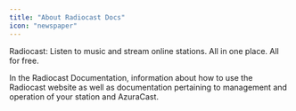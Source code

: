 ```yaml
---
title: "About Radiocast Docs"
icon: "newspaper"
---
```


Radiocast: Listen to music and stream online stations. All in one place. All for free.

In the Radiocast Documentation, information about how to use the Radiocast website as well as documentation pertaining to management and operation of your station and AzuraCast.